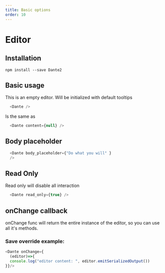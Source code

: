 ```yaml
---
title: Basic options
order: 10
---
```


# Editor

## Installation

`npm install --save Dante2`

## Basic usage

This is an empty editor. Will be initialized with default tooltips

```js live=true
  <Dante />
```


Is the same as

```js live=true
  <Dante content={null} />
```

## Body placeholder

```js live=true
  <Dante body_placeholder={"Do what you will" } 
  />
```


## Read Only

Read only will disable all interaction

```js live=true
  <Dante read_only={true} />
```


## onChange callback

onChange func will return the entire instance of the editor, so you can use all it's methods. 

### Save override example:

```js live=true
<Dante onChange={
  (editor)=>{
  console.log("editor content: ", editor.emitSerializedOutput()) 
}}/>
```

